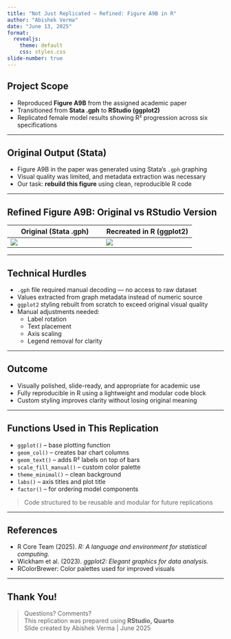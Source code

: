 ```yaml
---
title: "Not Just Replicated — Refined: Figure A9B in R"
author: "Abishek Verma"
date: "June 13, 2025"
format:
  revealjs:
    theme: default
    css: styles.css
slide-number: true
---
```


## Project Scope

-   Reproduced **Figure A9B** from the assigned academic paper
-   Transitioned from **Stata .gph** to **RStudio (ggplot2)**
-   Replicated female model results showing R² progression across six specifications

------------------------------------------------------------------------

## Original Output (Stata)

-   Figure A9B in the paper was generated using Stata's `.gph` graphing
-   Visual quality was limited, and metadata extraction was necessary
-   Our task: **rebuild this figure** using clean, reproducible R code

------------------------------------------------------------------------

## Refined Figure A9B: Original vs RStudio Version

| Original (Stata .gph)   | Recreated in R (ggplot2)                          |
|-------------------------------------|-----------------------------------|
| ![](images/Fig_A9B.png) | ![](images/Screenshot 2025-06-11 at 17.53.12.png) |

------------------------------------------------------------------------

## Technical Hurdles

- `.gph` file required manual decoding — no access to raw dataset
- Values extracted from graph metadata instead of numeric source
- `ggplot2` styling rebuilt from scratch to exceed original visual quality
- Manual adjustments needed:
  - Label rotation
  - Text placement
  - Axis scaling
  - Legend removal for clarity

---

## Outcome

- Visually polished, slide-ready, and appropriate for academic use
- Fully reproducible in R using a lightweight and modular code block
- Custom styling improves clarity without losing original meaning

---

## Functions Used in This Replication

- `ggplot()` – base plotting function  
- `geom_col()` – creates bar chart columns  
- `geom_text()` – adds R² labels on top of bars  
- `scale_fill_manual()` – custom color palette  
- `theme_minimal()` – clean background  
- `labs()` – axis titles and plot title  
- `factor()` – for ordering model components

> Code structured to be reusable and modular for future replications

---

## References

- R Core Team (2025). *R: A language and environment for statistical computing.*
- Wickham et al. (2023). *ggplot2: Elegant graphics for data analysis.*
- RColorBrewer: Color palettes used for improved visuals
  

---

## Thank You!

> Questions? Comments?  
> This replication was prepared using **RStudio, Quarto**   
> Slide created by Abishek Verma | June 2025
